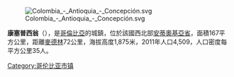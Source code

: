 [[Image:Colombia_-_Antioquia_-_Concepción.svg|right]]

{{Coord|6|23|42|N|75|15|30|W|display=title}}

'''康塞普西翁'''（{{lang-es|Concepción}}），是[[哥倫比亞|哥倫比亞]]的城鎮，位於該國西北部[[安蒂奧基亞省|安蒂奧基亞省]]，面積167平方公里，距離[[麥德林|麥德林]]72公里，海拔高度1,875米，2011年人口4,509，人口密度每平方公里35人。

{{Colombia-geo-stub}}
[[Category:哥伦比亚市镇|Category:哥伦比亚市镇]]